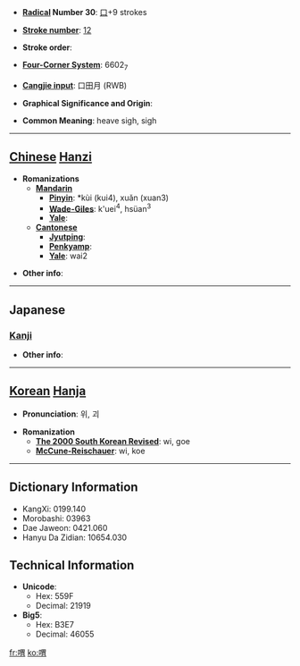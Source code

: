 * '''[[Wiktionary:Chinese radical index| Radical]] Number 30''': [[Wiktionary:Chinese radical index 口|口]]+9 strokes

* '''[[Wiktionary:Chinese total strokes index|Stroke number]]''': [[Wiktionary:Chinese total strokes index 12|12]]

* '''Stroke order''': 

* '''[[Wiktionary:Chinese four corner index|Four-Corner System]]''': 6602<sub>7</sub>

* '''[[Wiktionary:Chinese Cangjie index|Cangjie input]]''': 口田月 (RWB)

* '''Graphical Significance and Origin''': 

* '''Common Meaning''': heave sigh, sigh

----

== [[Chinese]] [[Hanzi]] ==

* '''Romanizations'''
** '''[[Mandarin]]'''
*** '''[[Pinyin]]''': *kùi (kui4), xuǎn (xuan3)
*** '''[[Wade-Giles]]''': k'uei<sup>4</sup>, hsüan<sup>3</sup>
*** '''[[Yale]]''': 
** '''[[Cantonese]]'''
*** '''[[Jyutping]]''':
*** '''[[Penkyamp]]''': 
*** '''[[Yale]]''': wai2

* '''Other info''': 

----

==Japanese==
===[[Kanji]]===
{{kanji|on readings=[[き]] (ki), [[くわい]] (kuwai), [[け]] (ke)
|kun readings=[[ためいき]] (tameiki)
}}

* '''Other info''':  

----

== [[Korean]] [[Hanja]] ==

* '''Pronunciation''': 위, 괴

* '''Romanization'''
** '''[[The 2000 South Korean Revised Romanization|The 2000 South Korean Revised]]''': wi, goe
** '''[[McCune-Reischauer]]''': wi, koe

----

== Dictionary Information ==

* KangXi: 0199.140
* Morobashi: 03963
* Dae Jaweon: 0421.060
* Hanyu Da Zidian: 10654.030

== Technical Information ==

* '''Unicode''':
** Hex: 559F
** Decimal: 21919
* '''Big5''':
** Hex: B3E7
** Decimal: 46055

[[fr:喟]]
[[ko:喟]]